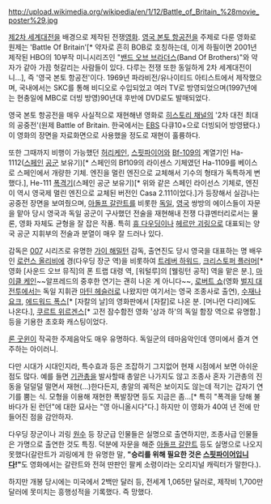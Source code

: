 http://upload.wikimedia.org/wikipedia/en/1/12/Battle_of_Britain_%28movie_poster%29.jpg

[[제2차 세계대전]]을 배경으로 제작된 전쟁[[영화]]. [[영국 본토 항공전]]을 주제로 다룬 영화로 원제는 'Battle Of Britain'[* 약자로 흔히 BOB로 호칭하는데, 이게 하필이면 2001년 제작된 HBO의 10부작 미니시리즈인 "[[밴드 오브 브라더스]](Band Of Brothers)"와 약자가 같아 가끔 헛갈리는 사람들이 있다. 다루는 전쟁 또한 동일하게 2차 세계대전이니...], 즉 '영국 본토 항공전'이다. 1969년 파라비전/유나이티드 아티스트에서 제작했으며, 국내에서는 SKC를 통해 비디오로 수입되었고 여러 TV로 방영되었으며(1997년에는 현충일에 MBC로 더빙 방영)90년대 후반에 DVD로도 발매되었다.

영국 본토 항공전을 매우 사실적으로 재현해낸 영화로 [[히스토리 채널]]의 '2차 대전 최대의 공중전'(원제 Battle of Britain. 한국에서는 [[EBS]] 다큐10+으로 더빙되어 방영됐다.)이 영화의 장면을 자료화면으로 사용했을 정도로 재현이 훌륭하다.

또한 그때까지 비행이 가능했던 [[허리케인]], [[스핏파이어]]와 [[Bf-109]]의 계열기인 Ha-1112([[스페인]] [[공군]] 보유기)[* 스페인의 Bf109의 라이센스 기체였던 Ha-1109를 베이스로 스페인에서 개량한 기체. 엔진을 멀린 엔진으로 교체해서 기수의 형태가 독특하게 변했다.], He-111 [[폭격기]](스페인 공군 보유기)[* 위와 같은 스페인 라이선스 기체로, 엔진이 역시 영국제 멀린 엔진으로 교체된 버전인 Casa 2.111이었다.]가 등장해서 실감나는 공중전 장면을 보여줬으며, [[아돌프 갈란트]]를 비롯한 [[독일]], [[영국]] 쌍방의 에이스들이 자문을 맡아 당시 영국과 독일 공군이 구사했던 전술을 재현해내 전쟁 다큐멘터리로서는 물론, 영화 자체도 균형을 잘 잡은 작품. 특히 [[휴 다우딩]]이나 [[헤르만 괴링]]으로 대표되는 양국 공군 지휘부의 전술과 분열이 매우 잘 드러나 있다.

감독은 [[007]] 시리즈로 유명한 [[가이 해밀턴]] 감독, 출연진도 당시 영국을 대표하는 명 배우인 [[로런스 올리비에]] 경(다우딩 장군 역)을 비롯하여 [[트레버 하워드]], [[크리스토퍼 플러머]][* 영화 [사운드 오브 뮤직]의 폰 트랩 대령 역, [워털루]의 [웰링턴 공작] 역을 맡은 분.], [[마이클 케인]]~~알프레드의 중후한 연기는 괜히 나온 게 아니다~~, [[로버트 쇼]](영화 [[벌지 대전투]]에서는 독일 지휘관 [[마틴 헤슬러]]로 나왔지만 여기서는 영국 조종사로 출연), [[수재나 요크]], [[에드워드 폭스]][* [자칼의 날]의 영화판에서 [자칼]로 나온 분. [머나먼 다리]에도 나온다.], [[쿠르트 위르겐스]][* 고전 잠수함전 영화 '상과 하'의 독일 함장 역으로 유명함.]등을 기용한 초호화 캐스팅이었다. 

[[론 굿윈]]이 작곡한 주제음악도 매우 유명하다. 독일군의 테마음악인데 영미에서 즐겨 연주하는 아이러니.

다만 시대가 시대인지라, 특수효과 등은 조잡하기 그지없어 현재 시점에서 보면 아쉬운 점도 많다. 예를 들면 [[기관총]]을 발사할때 총알은 나가지도 않고 조종사 혼자 기관총의 진동을 덜덜덜 떨면서 재현(…)한다든지, 총알의 궤적은 보이지도 않는데 적기는 갑자기 연기를 뿜는 식. 모형을 이용해 재현한 폭발장면 등도 지금은 좀...[* 특히 "폭격을 당해 불바다가 된 런던"에 대한 묘사는 "영 아니올시다"다.] 하지만 이 영화가 40여 년 전에 만들어진 점을 감안하자.

다우딩 장군이나 괴링 [[원수]] 등 장군급 인물들은 실명으로 출연하지만, 조종사급 인물들은 가명으로 출연한 것도 특징. 덕분에 자문을 해준 [[아돌프 갈란트]] 등도 실명으로 나오지 못했다(갈란트가 괴링에게 한 유명한 말, '''"승리를 위해 필요한 것은 [[스핏파이어]]입니다!"'''도 영화에서는 갈란트와 전혀 딴판인 팔케 소령이라는 오리지널 캐릭터가 말한다.).

하지만 개봉 당시에는 미국에서 2백만 달러 등, 전세계 1,065만 달러로, 제작비 1,700만 달러에 못미치는 흥행성적을 기록했다. 즉 망했다. 

